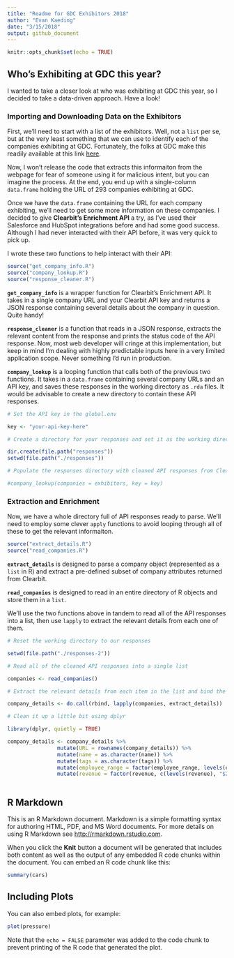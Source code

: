 ```yaml
---
title: "Readme for GDC Exhibitors 2018"
author: "Evan Kaeding"
date: "3/15/2018"
output: github_document
---
```


```r
knitr::opts_chunk$set(echo = TRUE)
```

## Who's Exhibiting at GDC this year?

I wanted to take a closer look at who was exhibiting at GDC this year, so I decided to take a data-driven approach. Have a look!

### Importing and Downloading Data on the Exhibitors

First, we'll need to start with a list of the exhibitors. Well, not a `list` per se, but at the very least something that we can use to identify each of the companies exhibiting at GDC. Fortunately, the folks at GDC make this readily available at this link [here]([http://expo.gdconf.com/2018/exhibitor-list/).

Now, I won't release the code that extracts this informaiton from the webpage for fear of someone using it for malicious intent, but you can imagine the process. At the end, you end up with a single-column `data.frame` holding the URL of 293 companies exhibiting at GDC.

Once we have the `data.frame` containing the URL for each company exhibiting, we'll need to get some more information on these companies. I decided to give **Clearbit's Enrichment API** a try, as I've used their Salesforce and HubSpot integrations before and had some good success. Although I had never interacted with their API before, it was very quick to pick up.

I wrote these two functions to help interact with their API:

```r
source("get_company_info.R")
source("company_lookup.R")
source("response_cleaner.R")
```

**`get_company_info`** is a wrapper function for Clearbit's Enrichment API. It takes in a single company URL and your Clearbit API key and returns a JSON response containing several details about the company in question. Quite handy!

**`response_cleaner`** is a function that reads in a JSON response, extracts the relevant content from the response and prints the status code of the API response. Now, most web developer will cringe at this implementation, but keep in mind I'm dealing with highly predictable inputs here in a very limited application scope. Never something I'd run in production.

**`company_lookup`** is a looping function that calls both of the previous two functions. It takes in a `data.frame` containing several company URLs and an API key, and saves these responses in the working directory as `.rda` files. It would be advisable to create a new directory to contain these API responses.

```r
# Set the API key in the global.env

key <- "your-api-key-here"

# Create a directory for your responses and set it as the working directory

dir.create(file.path("responses"))
setwd(file.path("./responses"))

# Populate the responses directory with cleaned API responses from Clearbit

#company_lookup(companies = exhibitors, key = key)
```

### Extraction and Enrichment

Now, we have a whole directory full of API responses ready to parse. We'll need to employ some clever `apply` functions to avoid looping through all of these to get the relevant informaiton.

```r
source("extract_details.R")
source("read_companies.R")
```

**`extract_details`** is designed to parse a company object (represented as a `list` in R) and extract a pre-defined subset of company attributes returned from Clearbit.

**`read_companies`** is designed to read in an entire directory of R objects and store them in a `list`.

We'll use the two functions above in tandem to read all of the API responses into a list, then use `lapply` to extract the relevant details from each one of them.

```r
# Reset the working directory to our responses

setwd(file.path("./responses-2"))

# Read all of the cleaned API responses into a single list

companies <- read_companies()

# Extract the relevant details from each item in the list and bind the rows as a data.frame

company_details <- do.call(rbind, lapply(companies, extract_details))

# Clean it up a little bit using dplyr

library(dplyr, quietly = TRUE)

company_details <- company_details %>%
                mutate(URL = rownames(company_details)) %>%
                mutate(name = as.character(name)) %>%
                mutate(tags = as.character(tags)) %>%
                mutate(employee_range = factor(employee_range, levels(employee_range)[c(6,2,3,7,4,1,8,9,5)], ordered = TRUE)) %>%
                mutate(revenue = factor(revenue, c(levels(revenue), "$250M-$500M")[c(5,2,3,7,6,9,8,1,4)]))
                
```




## R Markdown

This is an R Markdown document. Markdown is a simple formatting syntax for authoring HTML, PDF, and MS Word documents. For more details on using R Markdown see <http://rmarkdown.rstudio.com>.

When you click the **Knit** button a document will be generated that includes both content as well as the output of any embedded R code chunks within the document. You can embed an R code chunk like this:

```r
summary(cars)
```

## Including Plots

You can also embed plots, for example:

```r
plot(pressure)
```

Note that the `echo = FALSE` parameter was added to the code chunk to prevent printing of the R code that generated the plot.
